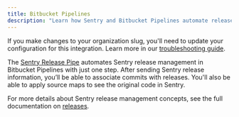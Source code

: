 ```yaml
---
title: Bitbucket Pipelines
description: "Learn how Sentry and Bitbucket Pipelines automate release management and help identify suspect commits."
---
```


<Alert level="warning">

If you make changes to your organization slug, you'll need to update your configuration for this integration. Learn more in our [troubleshooting guide](/organization/integrations/troubleshooting).

</Alert>

The [Sentry Release Pipe](https://bitbucket.org/sentryio/sentry-new-release) automates Sentry release management in Bitbucket Pipelines with just one step. After sending Sentry release information, you’ll be able to associate commits with releases. You'll also be able to apply source maps to see the original code in Sentry.

For more details about Sentry release management concepts, see the full documentation on [releases](/product/releases/).
